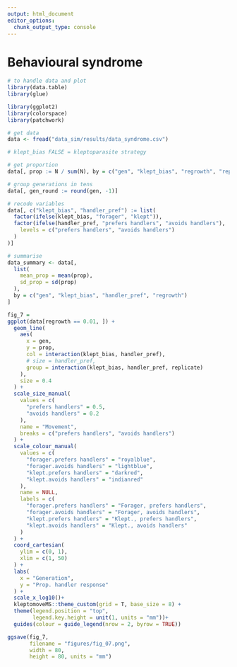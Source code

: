 ```yaml
---
output: html_document
editor_options: 
  chunk_output_type: console
---
```


# Behavioural syndrome

```r
# to handle data and plot
library(data.table)
library(glue)

library(ggplot2)
library(colorspace)
library(patchwork)
```

```r
# get data
data <- fread("data_sim/results/data_syndrome.csv")

# klept_bias FALSE = kleptoparasite strategy
```

```r
# get proportion
data[, prop := N / sum(N), by = c("gen", "klept_bias", "regrowth", "replicate")]

# group generations in tens
data[, gen_round := round(gen, -1)]

# recode variables
data[, c("klept_bias", "handler_pref") := list(
  factor(ifelse(klept_bias, "forager", "klept")),
  factor(ifelse(handler_pref, "prefers handlers", "avoids handlers"),
    levels = c("prefers handlers", "avoids handlers")
  )
)]

# summarise
data_summary <- data[,
  list(
    mean_prop = mean(prop),
    sd_prop = sd(prop)
  ),
  by = c("gen", "klept_bias", "handler_pref", "regrowth")
]
```

```r
fig_7 = 
ggplot(data[regrowth == 0.01, ]) +
  geom_line(
    aes(
      x = gen,
      y = prop,
      col = interaction(klept_bias, handler_pref),
      # size = handler_pref,
      group = interaction(klept_bias, handler_pref, replicate)
    ),
    size = 0.4
  ) +
  scale_size_manual(
    values = c(
      "prefers handlers" = 0.5,
      "avoids handlers" = 0.2
    ),
    name = "Movement",
    breaks = c("prefers handlers", "avoids handlers")
  ) +
  scale_colour_manual(
    values = c(
      "forager.prefers handlers" = "royalblue",
      "forager.avoids handlers" = "lightblue",
      "klept.prefers handlers" = "darkred",
      "klept.avoids handlers" = "indianred"
    ),
    name = NULL,
    labels = c(
      "forager.prefers handlers" = "Forager, prefers handlers",
      "forager.avoids handlers" = "Forager, avoids handlers",
      "klept.prefers handlers" = "Klept., prefers handlers",
      "klept.avoids handlers" = "Klept., avoids handlers"
    )
  ) +
  coord_cartesian(
    ylim = c(0, 1),
    xlim = c(1, 50)
  ) +
  labs(
    x = "Generation",
    y = "Prop. handler response"
  ) +
  scale_x_log10()+
  kleptomoveMS::theme_custom(grid = T, base_size = 8) +
  theme(legend.position = "top",
        legend.key.height = unit(1, units = "mm"))+
  guides(colour = guide_legend(nrow = 2, byrow = TRUE))
```

```r
ggsave(fig_7,
       filename = "figures/fig_07.png",
       width = 80,
       height = 80, units = "mm")
```

